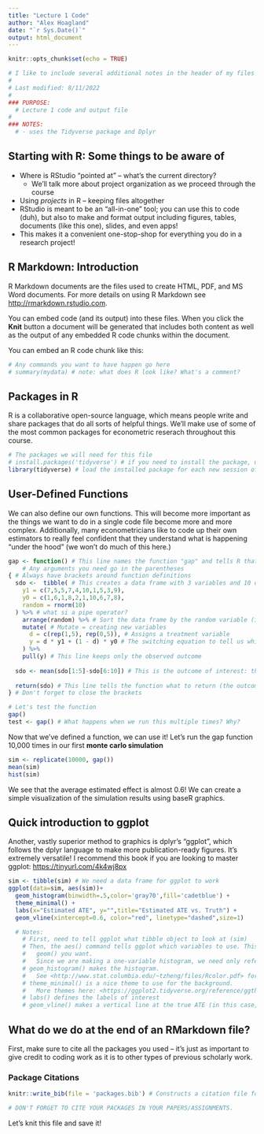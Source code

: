 ```yaml
---
title: "Lecture 1 Code"
author: "Alex Hoagland"
date: "`r Sys.Date()`"
output: html_document
---
```


```r
knitr::opts_chunk$set(echo = TRUE)
```

```r
# I like to include several additional notes in the header of my files here:
#
# Last modified: 8/11/2022
#
### PURPOSE:
  # Lecture 1 code and output file
# 
### NOTES:
  # - uses the Tidyverse package and Dplyr
```

## Starting with R: Some things to be aware of

-   Where is RStudio "pointed at" -- what's the current directory?
    -   We'll talk more about project organization as we proceed through the course
-   Using *projects* in R -- keeping files altogether
-   RStudio is meant to be an "all-in-one" tool; you can use this to code (duh), but also to make and format output including figures, tables, documents (like this one), slides, and even apps!
-   This makes it a convenient one-stop-shop for everything you do in a research project!

## R Markdown: Introduction

R Markdown documents are the files used to create HTML, PDF, and MS Word documents. For more details on using R Markdown see <http://rmarkdown.rstudio.com>.

You can embed code (and its output) into these files. When you click the **Knit** button a document will be generated that includes both content as well as the output of any embedded R code chunks within the document.

You can embed an R code chunk like this:

```r
# Any commands you want to have happen go here
# summary(mydata) # note: what does R look like? What's a comment? 
```

## Packages in R

R is a collaborative open-source language, which means people write and share packages that do all sorts of helpful things. We'll make use of some of the most common packages for econometric reserach throughout this course.

```r
# The packages we will need for this file
# install.packages('tidyverse') # if you need to install the package, uncomment this line.
library(tidyverse) # load the installed package for each new session of R
```

## User-Defined Functions

We can also define our own functions. This will become more important as the things we want to do in a single code file become more and more complex. Additionally, many econometricians like to code up their own estimators to really feel confident that they understand what is happening "under the hood" (we won't do much of this here.)

```r
gap <- function() # This line names the function "gap" and tells R that it's a function. 
    # Any arguments you need go in the parentheses
{ # Always have brackets around function definitions
  sdo <-  tibble( # This creates a data frame with 3 variables and 10 observations
    y1 = c(7,5,5,7,4,10,1,5,3,9),
    y0 = c(1,6,1,8,2,1,10,6,7,8),
    random = rnorm(10)
  ) %>% # what si a pipe operator? 
    arrange(random) %>% # Sort the data frame by the random variable (i.e., a random sort)
    mutate( # Mutate = creating new variables
      d = c(rep(1,5), rep(0,5)), # Assigns a treatment variable
      y = d * y1 + (1 - d) * y0 # The switching equation to tell us which outcome we observe
    ) %>%
    pull(y) # This line keeps only the observed outcome
  
  sdo <- mean(sdo[1:5]-sdo[6:10]) # This is the outcome of interest: the estimated ATE based on observed data
  
  return(sdo) # This line tells the function what to return (the outcome we want)
} # Don't forget to close the brackets

# Let's test the function
gap()
test <- gap() # What happens when we run this multiple times? Why?
```

Now that we've defined a function, we can use it! Let's run the gap function 10,000 times in our first **monte carlo simulation**

```r

sim <- replicate(10000, gap()) 
mean(sim)
hist(sim)
```

We see that the average estimated effect is almost 0.6! We can create a simple visualization of the simulation results using baseR graphics.

## Quick introduction to ggplot

Another, vastly superior method to graphics is dplyr's "ggplot", which follows the dplyr language to make more publication-ready figures. It's extremely versatile! I recommend this book if you are looking to master ggplot: <https://tinyurl.com/4k4wj8px>

```r
sim <- tibble(sim) # We need a data frame for ggplot to work 
ggplot(data=sim, aes(sim))+
  geom_histogram(binwidth=.5,color='gray70',fill='cadetblue') +
  theme_minimal() + 
  labs(x="Estimated ATE", y="",title="Estimated ATE vs. Truth") + 
  geom_vline(xintercept=0.6, color="red", linetype="dashed",size=1)

  # Notes: 
    # First, need to tell ggplot what tibble object to look at (sim) 
    # Then, the aes() command tells ggplot which variables to use. This depends on the particular 
    #   geom() you want. 
    #   Since we are making a one-variable histogram, we need only reference the variable we have
    # geom_histogram() makes the histogram. 
    #   See <http://www.stat.columbia.edu/~tzheng/files/Rcolor.pdf> for colors in R 
    # theme_minimal() is a nice theme to use for the background. 
    #   More themes here: <https://ggplot2.tidyverse.org/reference/ggtheme.html> 
    # labs() defines the labels of interest 
    # geom_vline() makes a vertical line at the true ATE (in this case, 0.6).
```

## What do we do at the end of an RMarkdown file? 

First, make sure to cite all the packages you used -- it's just as important to give credit to coding work as it is to other types of previous scholarly work. 

### Package Citations
```r
knitr::write_bib(file = 'packages.bib') # Constructs a citation file for all packages used in this lecture. 

# DON'T FORGET TO CITE YOUR PACKAGES IN YOUR PAPERS/ASSIGNMENTS. 
```
Let's knit this file and save it! 